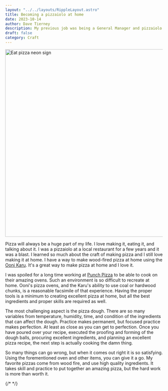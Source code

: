 ```yaml
---
layout: "../../layouts/RippleLayout.astro"
title: Becoming a pizzaiolo at home
date: 2023-10-14
author: Dave Tierney
description: My previous job was being a General Manager and pizzaiolo at a local restaurant. I still love wood fired pizza and making it at home is so fun.
draft: false
category: Craft
---
```



<Image src={eat_pizza} alt="Eat pizza neon sign" height="600" width="1200" />

Pizza will always be a huge part of my life. I love making it, eating it, and talking about it. I was a pizzaiolo at a local restaurant for a few years and it was a blast. I learned so much about the craft of making pizza and I still love making it at home. I have a way to make wood-fired pizza at home using the <a href="https://ooni.com/products/ooni-karu" target="_blank" rel="noopener" className="whitespace-nowrap underline decoration-neon transition hover:text-neon">Ooni Karu</a>. It's a great way to make pizza at home and I love it.

I was spoiled for a long time working at <a href="https://punchpizza.com/" target="_blank" rel="noopener" className="whitespace-nowrap underline decoration-neon transition hover:text-neon">Punch Pizza</a> to be able to cook on their amazing ovens. Such an environment is so difficult to recreate at home. Ooni's pizza ovens, and the Karu's ability to use coal or hardwood chunks, is a reasonable facsimile of that experience. Having the proper tools is a minimum to creating excellent pizza at home, but all the best ingredients and proper skills are required as well.

The most challenging aspect is the pizza dough. There are so many variables from temperature, humidity, time, and condition of the ingredients that can affect the dough. Practice makes permanent, but focused practice makes perfection. At least as close as you can get to perfection. Once you have poured over your recipe, executed the proofing and forming of the dough balls, procuring excellent ingredients, and planning an excellent pizza recipe, the next step is actually cooking the damn thing.

So many things can go wrong, but when it comes out right it is so satisfying. Using the forementioned oven and other items, you can give it a go. My favorite pizzas come from wood fire, and use high quality ingredients. It takes skill and practice to put together an amazing pizza, but the hard work is more than worth it.

{/* <a href="" target="_blank" rel="noopener" className="whitespace-nowrap underline decoration-neon transition hover:text-neon"></a> */}
